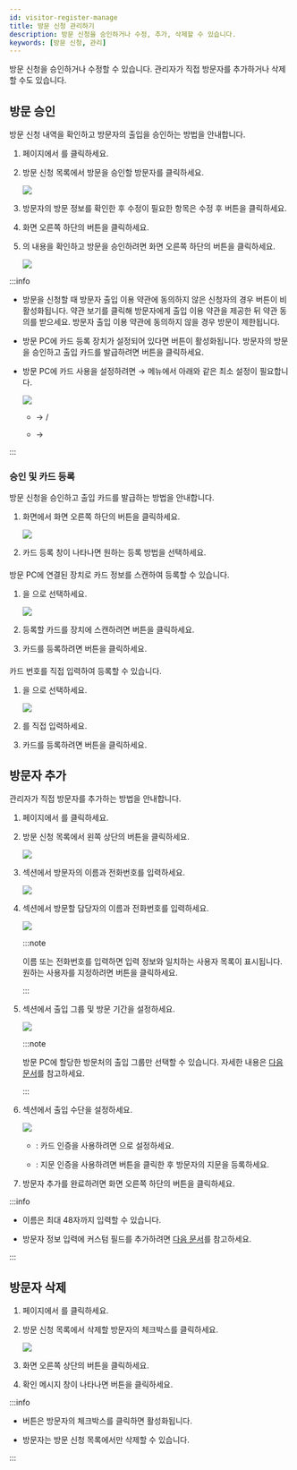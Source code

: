 ```yaml
---
id: visitor-register-manage
title: 방문 신청 관리하기
description: 방문 신청을 승인하거나 수정, 추가, 삭제할 수 있습니다.
keywords: [방문 신청, 관리]
---
```


방문 신청을 승인하거나 수정할 수 있습니다. 관리자가 직접 방문자를 추가하거나 삭제할 수도 있습니다.

## 방문 승인

방문 신청 내역을 확인하고 방문자의 출입을 승인하는 방법을 안내합니다.

1. <Cmd sid='shell.header.launcher' /> 페이지에서 <Cmd sid='shell.header.visitor' />를 클릭하세요.

1. 방문 신청 목록에서 방문을 승인할 방문자를 클릭하세요.

    <Image src='/img/biostarx-visitor-register-lists.png' />

1. 방문자의 방문 정보를 확인한 후 수정이 필요한 항목은 수정 후 <Cmd sid='common.edit' product='2' /> 버튼을 클릭하세요.

1. 화면 오른쪽 하단의 <Cmd sid='visitor.status.checkIn' product='2' /> 버튼을 클릭하세요.

1. <Cmd sid='visitor.visitRegisterInfo' product='2' />의 내용을 확인하고 방문을 승인하려면 화면 오른쪽 하단의 <Cmd sid='button.checkin' product='2' /> 버튼을 클릭하세요.

    <Image src='/img/biostarx-visitor-register-item-approved.png' />

:::info

* 방문을 신청할 때 방문자 출입 이용 약관에 동의하지 않은 신청자의 경우 <Cmd sid='button.checkin' product='2' /> 버튼이 비활성화됩니다. 약관 보기를 클릭해 방문자에게 출입 이용 약관을 제공한 뒤 약관 동의를 받으세요. 방문자 출입 이용 약관에 동의하지 않을 경우 방문이 제한됩니다.

* 방문 PC에 카드 등록 장치가 설정되어 있다면 <Cmd sid='visitor.button.approveAndRegisterCard' product='2' /> 버튼이 활성화됩니다. 방문자의 방문을 승인하고 출입 카드를 발급하려면 <Cmd sid='visitor.button.approveAndRegisterCard' product='2' /> 버튼을 클릭하세요.

* 방문 PC에 카드 사용을 설정하려면 <Cmd sid='shell.header.setting' /> → <Cmd sid='shell.header.visitor' /> 메뉴에서 아래와 같은 최소 설정이 필요합니다.

  <Image src='/img/biostarx-visitor-settings-use-card.png' />

  * <Cmd sid='visitor.site' product='2' /> <Cmd sid='common.setting' product='2' /> → <Cmd sid='common.card' product='2' /> <Cmd sid='common.use' product='2' /> / <Cmd sid='user.cardType' product='2' />

  * <Cmd sid='visitor.pc.management' product='2' /> <Cmd sid='visitor.pc.setting' product='2' /> → <Cmd sid='common.card' product='2' /> <Cmd sid='setting.server.enrollment_device.device_name' product='2' />

:::

### 승인 및 카드 등록

방문 신청을 승인하고 출입 카드를 발급하는 방법을 안내합니다. 

1. <Cmd sid='visitor.visitRegisterInfo' product='2' /> 화면에서 화면 오른쪽 하단의 <Cmd sid='visitor.button.approveAndRegisterCard' product='2' /> 버튼을 클릭하세요.

    <Image src='/img/biostarx-visitor-register-item-approved-card.png' />

1. 카드 등록 창이 나타나면 원하는 등록 방법을 선택하세요.

#### <Cmd sid='common.registerByCardReader' product='2' className='normal' />

방문 PC에 연결된 장치로 카드 정보를 스캔하여 등록할 수 있습니다.

1. <Cmd sid='common.registrationOption' product='2' />을 <Cmd sid='common.registerByCardReader' product='2' />으로 선택하세요.

    <Image src='/img/biostarx-visitor-register-item-approved-card-reader.png' />

1. 등록할 카드를 장치에 스캔하려면 <Cmd sid='common.readCard' product='2' /> 버튼을 클릭하세요.

1. 카드를 등록하려면 <Cmd sid='button.enroll' product='2' /> 버튼을 클릭하세요.


#### <Cmd sid='common.enterManually' product='2' className='normal' />

카드 번호를 직접 입력하여 등록할 수 있습니다.

1. <Cmd sid='common.registrationOption' product='2' />을 <Cmd sid='common.enterManually' product='2' />으로 선택하세요.

    <Image src='/img/biostarx-visitor-register-item-approved-card-manual.png' />

1. <Cmd sid='user.cardId' product='2' />를 직접 입력하세요.

1. 카드를 등록하려면 <Cmd sid='button.enroll' product='2' /> 버튼을 클릭하세요.


## 방문자 추가

관리자가 직접 방문자를 추가하는 방법을 안내합니다.

1. <Cmd sid='shell.header.launcher' /> 페이지에서 <Cmd sid='shell.header.visitor' />를 클릭하세요.

1. 방문 신청 목록에서 왼쪽 상단의 <IcAdd /> <Cmd sid='button.func.addVisitor' product='2' /> 버튼을 클릭하세요.

    <Image src='/img/biostarx-visitor-register-lists-add.png' />

1. <Cmd sid='common.visitor' product='2' /> 섹션에서 방문자의 이름과 전화번호를 입력하세요.

    <Image src='/img/biostarx-visitor-register-lists-add-visitor-info.png' />

1. <Cmd sid='visitor.host' product='2' /> 섹션에서 방문할 담당자의 이름과 전화번호를 입력하세요.

    <Image src='/img/biostarx-visitor-register-lists-add-admin-info.png' />

    :::note

    이름 또는 전화번호를 입력하면 입력 정보와 일치하는 사용자 목록이 표시됩니다. 원하는 사용자를 지정하려면 <Cmd sid='button.choose' product='2' /> 버튼을 클릭하세요.

    :::

1. <Cmd sid='visitor.accessInfo' product='2' /> 섹션에서 출입 그룹 및 방문 기간을 설정하세요.

    <Image src='/img/biostarx-visitor-register-lists-add-access-info.png' />

    :::note

    방문 PC에 할당한 방문처의 출입 그룹만 선택할 수 있습니다. 자세한 내용은 [다음 문서](settings-visitor#settings-visitor-site)를 참고하세요.

    :::

1. <Cmd sid='common.credential' product='2' /> 섹션에서 출입 수단을 설정하세요.

    <Image src='/img/biostarx-visitor-register-lists-add-credential.png' />

    * <Cmd sid='common.card' product='2' />: 카드 인증을 사용하려면 <Cmd sid='visitor.request' product='2' />으로 설정하세요.

    * <Cmd sid='common.fingerPrint' product='2' />: 지문 인증을 사용하려면 <Cmd sid='button.addFingerprint' product='2' /> 버튼을 클릭한 후 방문자의 지문을 등록하세요.

1. 방문자 추가를 완료하려면 화면 오른쪽 하단의 <Cmd sid='button.register' product='2' /> 버튼을 클릭하세요.

:::info

* 이름은 최대 48자까지 입력할 수 있습니다.

* 방문자 정보 입력에 커스텀 필드를 추가하려면 [다음 문서](settings-visitor#settings-visitor-custom-field)를 참고하세요.

:::


## 방문자 삭제

1. <Cmd sid='shell.header.launcher' /> 페이지에서 <Cmd sid='shell.header.visitor' />를 클릭하세요.

1. 방문 신청 목록에서 삭제할 방문자의 체크박스를 클릭하세요.

    <Image src='/img/biostarx-visitor-register-lists-remove-visitor.png' />

1. 화면 오른쪽 상단의 <Cmd sid='button.func.deleteVisitor' product='2' /> 버튼을 클릭하세요.

1. 확인 메시지 창이 나타나면 <Cmd sid='button.yes' product='2' /> 버튼을 클릭하세요.

:::info

* <Cmd sid='button.func.deleteVisitor' product='2' /> 버튼은 방문자의 체크박스를 클릭하면 활성화됩니다.

* 방문자는 방문 신청 목록에서만 삭제할 수 있습니다.

:::